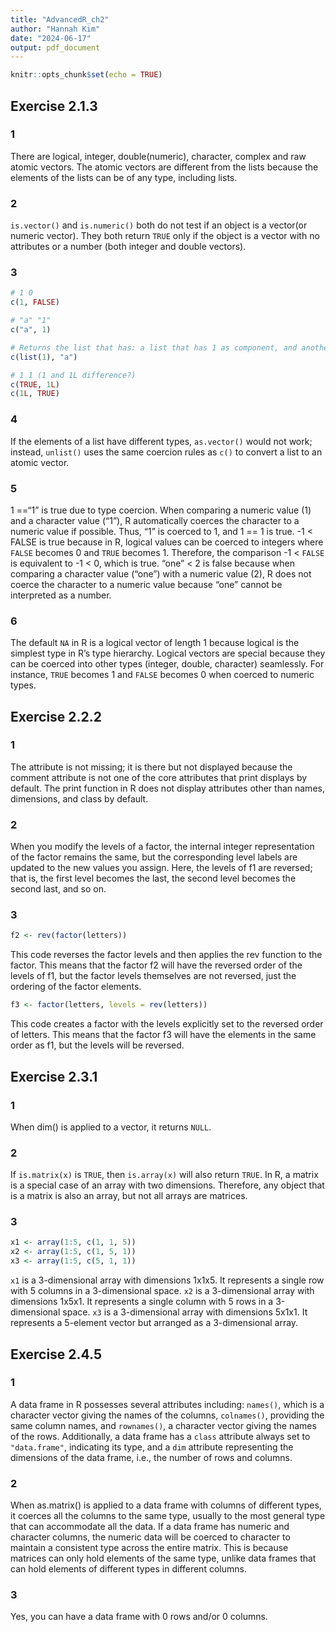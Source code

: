 ```yaml
---
title: "AdvancedR_ch2"
author: "Hannah Kim"
date: "2024-06-17"
output: pdf_document
---
```


```r
knitr::opts_chunk$set(echo = TRUE)
```

## Exercise 2.1.3
### 1

There are logical, integer, double(numeric), character, complex and raw atomic
vectors.
The atomic vectors are different from the lists because the elements of the lists
can be of any type, including lists.

### 2
`is.vector()` and `is.numeric()` both do not test if an object is a vector(or numeric vector).
They both return `TRUE` only if the object is a vector with no attributes
or a number (both integer and double vectors).

### 3
```r
# 1 0
c(1, FALSE)

# "a" "1"
c("a", 1)

# Returns the list that has: a list that has 1 as component, and another list that has "a" as component
c(list(1), "a")

# 1 1 (1 and 1L difference?)
c(TRUE, 1L)
c(1L, TRUE)
```

### 4
If the elements of a list have different types, `as.vector()` would not work; 
instead, `unlist()` uses the same coercion rules as `c()` to convert a list to an atomic vector.

### 5
1 =="1" is true due to type coercion. 
When comparing a numeric value (1) and a character value ("1"), R automatically coerces
the character to a numeric value if possible. 
Thus, "1" is coerced to 1, and 1 == 1 is true.
-1 < FALSE is true because in R, logical values can be coerced to integers 
where `FALSE` becomes 0 and `TRUE` becomes 1.
Therefore, the comparison -1 < `FALSE` is equivalent to -1 < 0, which is true.
"one" < 2 is false because when comparing a character value ("one") with a numeric value (2),
R does not coerce the character to a numeric value because "one" cannot be interpreted as a number.

### 6
The default `NA` in R is a logical vector of length 1 because logical is the simplest type
in R's type hierarchy.
Logical vectors are special because they can be coerced into other types
(integer, double, character) seamlessly.
For instance, `TRUE` becomes 1 and `FALSE` becomes 0 when coerced to numeric types.

## Exercise 2.2.2
### 1
The attribute is not missing; it is there but not displayed because
the comment attribute is not one of the core attributes that print displays by default.
The print function in R does not display attributes other than names, dimensions, and class by default.

### 2
When you modify the levels of a factor, the internal integer representation of the factor
remains the same, but the corresponding level labels are updated to the new values you assign.
Here, the levels of f1 are reversed; that is, the first level becomes the last,
the second level becomes the second last, and so on.

### 3
```r
f2 <- rev(factor(letters))
```

This code reverses the factor levels and then applies the rev function to the factor.
This means that the factor f2 will have the reversed order of the levels of f1,
but the factor levels themselves are not reversed, just the ordering of the factor elements.

```r
f3 <- factor(letters, levels = rev(letters))
```

This code creates a factor with the levels explicitly set to the reversed order of letters.
This means that the factor f3 will have the elements in the same order as f1,
but the levels will be reversed.

## Exercise 2.3.1
### 1
When dim() is applied to a vector, it returns `NULL`. 

### 2
If `is.matrix(x)` is `TRUE`, then `is.array(x)` will also return `TRUE`.
In R, a matrix is a special case of an array with two dimensions.
Therefore, any object that is a matrix is also an array, but not all arrays are matrices.

### 3
```r
x1 <- array(1:5, c(1, 1, 5))
x2 <- array(1:5, c(1, 5, 1))
x3 <- array(1:5, c(5, 1, 1))
```

`x1` is a 3-dimensional array with dimensions 1x1x5.
It represents a single row with 5 columns in a 3-dimensional space.
`x2` is a 3-dimensional array with dimensions 1x5x1.
It represents a single column with 5 rows in a 3-dimensional space. 
`x3` is a 3-dimensional array with dimensions 5x1x1.
It represents a 5-element vector but arranged as a 3-dimensional array.

## Exercise 2.4.5
### 1
A data frame in R possesses several attributes including: `names()`,
which is a character vector giving the names of the columns, `colnames()`,
providing the same column names, and `rownames()`, a character vector giving the names of the rows.
Additionally, a data frame has a `class` attribute always set to `"data.frame"`, 
indicating its type, and a `dim` attribute representing the dimensions of the data frame,
i.e., the number of rows and columns.

### 2
When as.matrix() is applied to a data frame with columns of different types,
it coerces all the columns to the same type, usually to the most general type 
that can accommodate all the data.
If a data frame has numeric and character columns, the numeric data will be coerced to
character to maintain a consistent type across the entire matrix.
This is because matrices can only hold elements of the same type,
unlike data frames that can hold elements of different types in different columns.

### 3
Yes, you can have a data frame with 0 rows and/or 0 columns.